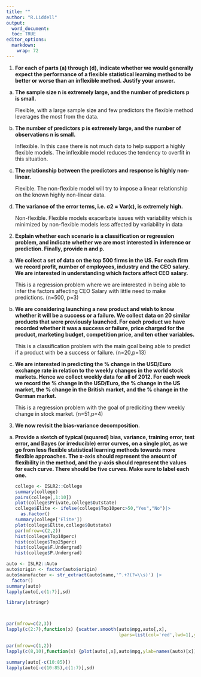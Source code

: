 ```yaml
---
title: "" 
author: "R.Liddell" 
output: 
  word_document: 
  toc: TRUE
editor_options: 
  markdown: 
    wrap: 72
---
```


1.  **For each of parts (a) through (d), indicate whether we would
    generally expect the performance of a flexible statistical learning
    method to be better or worse than an inflexible method. Justify your
    answer.**


a.  **The sample size n is extremely large, and the number of predictors
    p is small.** 
    
    Flexible, with a large sample size and few predictors
    the flexible method leverages the most from the data.

b.  **The number of predictors p is extremely large, and the number of
    observations n is small.** 
    
    Inflexible. In this case there is not
    much data to help support a highly flexible models. The inflexible
    model reduces the tendency to overfit in this situation.

c.  **The relationship between the predictors and response is highly
    non-linear.** 
    
    Flexible. The non-flexible model will try to impose a
    linear relationship on the known highly non-linear data.

d.  **The variance of the error terms, i.e. σ2 = Var(ϵ), is extremely
    high.** 
    
    Non-flexible. Flexible models exacerbate issues with
    variability which is minimized by non-flexible models less affected
    by variability in data


2.  **Explain whether each scenario is a classification or regression
    problem, and indicate whether we are most interested in inference or
    prediction. Finally, provide n and p.**


a.  **We collect a set of data on the top 500 firms in the US. For each
    firm we record profit, number of employees, industry and the CEO
    salary. We are interested in understanding which factors affect CEO
    salary.**

    This is a regression problem where we are interested in being able
    to infer the factors affecting CEO Salary with little need to make
    predictions. (n=500, p=3)

b.  **We are considering launching a new product and wish to know
    whether it will be a success or a failure. We collect data on 20
    similar products that were previously launched. For each product we
    have recorded whether it was a success or failure, price charged for
    the product, marketing budget, competition price, and ten other
    variables.**

    This is a classification problem with the main goal being able to
    predict if a product with be a success or failure. (n=20,p=13)

c.  **We are interested in predicting the % change in the USD/Euro
    exchange rate in relation to the weekly changes in the world stock
    markets. Hence we collect weekly data for all of 2012. For each week
    we record the % change in the USD/Euro, the % change in the US
    market, the % change in the British market, and the % change in the
    German market.**

    This is a regression problem with the goal of prediciting thew
    weekly change in stock market. (n=51,p=4)
    
3.  **We now revisit the bias-variance decomposition.**

a.  **Provide a sketch of typical (squared) bias, variance, training error,
    test error, and Bayes (or irreducible) error curves, on a single plot,
    as we go from less flexible statistical learning methods towards more
    flexible approaches. The x-axis should represent the amount of flexibility
    in the method, and the y-axis should represent the values for each
    curve. There should be five curves. Make sure to label each one.**
    
    ```r
    
    college <- ISLR2::College
    summary(college)
    pairs(college[,1:10])
    plot(college$Private,college$Outstate)
    college$Elite <- ifelse(college$Top10perc>50,"Yes","No")|>
      as.factor()
    summary(college['Elite'])
    plot(college$Elite,college$Outstate)
    par(mfrow=c(2,2))
    hist(college$Top10perc)
    hist(college$Top25perc)
    hist(college$F.Undergrad)
    hist(college$P.Undergrad)
    
    ```

```r
auto <- ISLR2::Auto
auto$origin <- factor(auto$origin)
auto$manufacter <- str_extract(auto$name,'^.+?(?=\\s)') |>
  factor()
summary(auto)
lapply(auto[,c(1:7)],sd)

library(stringr)




```

```r
par(mfrow=c(2,3))
lapply(c(2:7),function(x) {scatter.smooth(auto$mpg,auto[,x],
                                          lpars=list(col='red',lwd=1),ylab=names(auto)[x])})

par(mfrow=c(1,2))
lapply(c(8,10),function(x) {plot(auto[,x],auto$mpg,ylab=names(auto)[x])})

```


```r
summary(auto[-c(10:85)])
lapply(auto[-c(10:85),c(1:7)],sd)
```